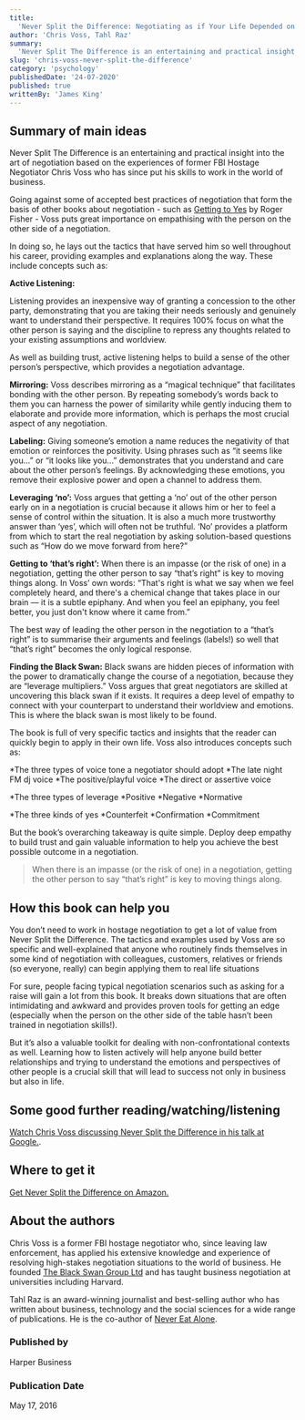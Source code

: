 ```yaml
---
title:
  'Never Split the Difference: Negotiating as if Your Life Depended on It'
author: 'Chris Voss, Tahl Raz'
summary:
  'Never Split The Difference is an entertaining and practical insight into the art of negotiation based on the experiences of former FBI Hostage Negotiator Chris Voss who has since put his skills to work in the world of business.'
slug: 'chris-voss-never-split-the-difference'
category: 'psychology'
publishedDate: '24-07-2020'
published: true
writtenBy: 'James King'
---
```


## Summary of main ideas

Never Split The Difference is an entertaining and practical insight into the art of negotiation based on the experiences of former FBI Hostage Negotiator Chris Voss who has since put his skills to work in the world of business.

Going against some of accepted best practices of negotiation that form the basis of other books about negotiation - such as [Getting to Yes](https://www.amazon.com/Getting-Yes-Negotiating-Agreement-Without/dp/0140157352) by Roger Fisher - Voss puts great importance on empathising with the person on the other side of a negotiation.

In doing so, he lays out the tactics that have served him so well throughout his career, providing examples and explanations along the way. These include concepts such as:

**Active Listening:**

Listening provides an inexpensive way of granting a concession to the other party, demonstrating that you are taking their needs seriously and genuinely want to understand their perspective. It requires 100% focus on what the other person is saying and the discipline to repress any thoughts related to your existing assumptions and worldview. 

As well as building trust, active listening helps to build a sense of the other person’s perspective, which provides a negotiation advantage.

**Mirroring:** Voss describes mirroring as a “magical technique” that facilitates bonding with the other person. By repeating somebody’s words back to them you can harness the power of similarity while gently inducing them to elaborate and provide more information, which is perhaps the most crucial aspect of any negotiation.

**Labeling:** Giving someone’s emotion a name reduces the negativity of that emotion or reinforces the positivity. Using phrases such as “it seems like you...” or “it looks like you...” demonstrates that you understand and care about the other person’s feelings. By acknowledging these emotions, you remove their explosive power and open a channel to address them. 

**Leveraging ‘no’:** Voss argues that getting a ‘no’ out of the other person early on in a negotiation is crucial because it allows him or her to feel a sense of control within the situation. It is also a much more trustworthy answer than ‘yes’, which will often not be truthful. ‘No’ provides a platform from which to start the real negotiation by asking solution-based questions such as “How do we move forward from here?” 

**Getting to ‘that’s right’:** When there is an impasse (or the risk of one) in a negotiation, getting the other person to say “that’s right” is key to moving things along. In Voss’ own words: “That's right is what we say when we feel completely heard, and there's a chemical change that takes place in our brain — it is a subtle epiphany. And when you feel an epiphany, you feel better, you just don't know where it came from.”

The best way of leading the other person in the negotiation to a “that’s right” is to summarise their arguments and feelings (labels!) so well that “that’s right” becomes the only logical response.

**Finding the Black Swan:** Black swans are hidden pieces of information with the power to dramatically change the course of a negotiation, because they are “leverage multipliers.” Voss argues that great negotiators are skilled at uncovering this black swan if it exists. It requires a deep level of empathy to connect with your counterpart to understand their worldview and emotions. This is where the black swan is most likely to be found.

The book is full of very specific tactics and insights that the reader can quickly begin to apply in their own life. Voss also introduces concepts such as:

*The three types of voice tone a negotiator should adopt
    *The late night FM dj voice
    *The positive/playful voice
    *The direct or assertive voice

*The three types of leverage
    *Positive
    *Negative
    *Normative 

*The three kinds of yes
    *Counterfeit
    *Confirmation
    *Commitment

But the book’s overarching takeaway is quite simple. Deploy deep empathy to build trust and gain valuable information to help you achieve the best possible outcome in a negotiation.

> When there is an impasse (or the risk of one) in a negotiation, getting the other person to say “that’s right” is key to moving things along. 

## How this book can help you

You don’t need to work in hostage negotiation to get a lot of value from Never Split the Difference. The tactics and examples used by Voss are so specific and well-explained that anyone who routinely finds themselves in some kind of negotiation with colleagues, customers, relatives or friends (so everyone, really) can begin applying them to real life situations

For sure, people facing typical negotiation scenarios such as asking for a raise will gain a lot from this book. It breaks down situations that are often intimidating and awkward and provides proven tools for getting an edge (especially when the person on the other side of the table hasn’t been trained in negotiation skills!). 

But it’s also a valuable toolkit for dealing with non-confrontational contexts as well. Learning how to listen actively will help anyone build better relationships and trying to understand the emotions and perspectives of other people is a crucial skill that will lead to success not only in business but also in life.


## Some good further reading/watching/listening

[Watch Chris Voss discussing Never Split the Difference in his talk at Google.](https://www.youtube.com/watch?v=guZa7mQV1l0&list=PL1iIAT1Ag4inYWyvkGWoBbUFWMA89awaz&index=25).

## Where to get it

[Get Never Split the Difference on Amazon.](https://www.amazon.com/Never-Split-Difference-Negotiating-Depended-ebook/dp/B014DUR7L2)

## About the authors

Chris Voss is a former FBI hostage negotiator who, since leaving law enforcement, has applied his extensive knowledge and experience of resolving high-stakes negotiation situations to the world of business. He founded [The Black Swan Group Ltd](https://www.blackswanltd.com/home) and has taught business negotiation at universities including Harvard.

Tahl Raz is an award-winning journalist and best-selling author who has written about business, technology and the social sciences for a wide range of publications. He is the co-author of [Never Eat Alone](https://www.amazon.com/Never-Eat-Alone-Expanded-Updated/dp/0385346654).
### Published by

Harper Business

### Publication Date

May 17, 2016